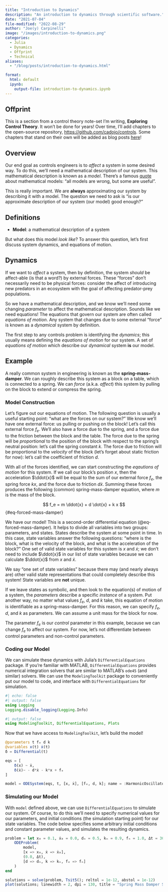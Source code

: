 ```yaml
---
title: "Introduction to Dynamics"
description: "An introduction to dynamics through scientific software."
date: "2021-07-04"
file-modified: "2022-08-29"
author: "Joe(y) Carpinelli"
image: "/images/introduction-to-dynamics.png"
categories:
  - Julia
  - Dynamics
  - Offprint
  - Technical
aliases:
  - "/blog/posts/introduction-to-dynamics.html"

format:
  html: default
  ipynb: 
    output-file: introduction-to-dynamics.ipynb
---
```


:::{.callout-note appearance="simple"}

## Offprint

This is a section from a control theory note-set I'm writing, **Exploring Control Theory**. 
It won't be done for years! Over time, I'll add chapters to the open-source repository, 
<https://github.com/cadojo/controls>. Some chapters that stand on their own will be 
added as blog posts [here](/blog/)!

:::

## Overview 

Our end goal as controls engineers is to _affect_ a system in some desired way. 
To do this, we'll need a mathematical description of our system. This mathematical 
description is known as a _model_. 
There's a famous [quote](https://en.wikipedia.org/wiki/All_models_are_wrong)
about mathematical models: "all models are wrong, but some are useful". 

This is really important. We are __always__ approximating our system by describing it with a model.
The question we need to ask is "is our approximate description of our system (our model) good enough?"

:::{.callout-tip}
## Definitions
- __Model__: a mathematical description of a system
:::

But what does this model _look like_? To answer this question, let's 
first discuss system dynamics, and equations of motion.

## Dynamics
If we want to _affect_ a system, then by definition, the system _should_ be affect-able (is that a word?)
by external forces. These "forces" don't necessarily need to be physical forces: consider the affect 
of introducing new predators in an ecosystem with the goal of affecting predator-prey populations.

So we have a mathematical description, and we know we'll need some changing _parameter_ to affect
the mathematical description. Sounds like we need equations! The equations that govern 
our system are often called _equations of motion_. Any system that changes due to 
some external "force" is known as a _dynamical_ system by definition. 

The first step to any controls problem is identifying the _dynamics_; this usually 
means defining the _equations of motion_ for our system. A set of _equations of motion_
which describe our _dynamical_ system __is__ our model. 

## Example
A really common system in engineering is known as the __spring-mass-damper__. 
We can roughly describe this system as a block on a table, which 
is connected to a spring. We can _force_ (a.k.a. _affect_) this system by pulling on 
the block to extend or compress the spring. 

### Model Construction
Let's figure out our equations of motion. The following question is usually a useful 
starting point: "what are the forces on our system?" We know we'll have one external 
force: us pulling or pushing on the block! Let's call this external force $f_e$. 
We'll also have a force due to the spring, and a force due to the friction 
between the block and the table. The force due to the spring will be _proportional_
to the position of the block with respect to the spring's neutral position: let's 
call the spring constant $k$. The force due to friction will be proportional 
to the _velocity_ of the block (let's forget about static friction for now):
let's call the coefficient of friction $d$.

With all of the forces identified, we can start constructing the _eqautions of motion_
for this system. If we call our block's position $x$, then the acceleration $\ddot{x}$
will be equal to the sum of our external force $f_e$, the spring force $k x$, and the
force due to friction $d \dot{x}$. Summing these forces produces the following (common)
spring-mass-damper equation, where $m$ is the mass of the block. 

$$
f_e = m \ddot{x} + d \dot{x} + k x
$$ {#eq-forced-mass-damper}

We have our model! This is a second-order differential equation (@eq-forced-mass-damper). It helps to divide 
all variables into two groups: parameters, and states. States describe the system 
at some point in time. In this case, state variables answer the following questions:
"where is the block, what is the velocity of the block, and what is the acceleration
of the block?" One set of valid state variables for this system is $x$ and $\dot{x}$; 
we don't need to include $\ddot{x}$ in our list of state variables because we can 
calculate $\ddot{x}$ from $x$ and $\dot{x}$. 

:::{.callout-note}
We say "one set of state variables" because there may (and nearly always are) other valid state representations that could completely describe this system! State variables are __not__ unique.
:::

If we leave states as symbolic, and then look to the equation(s)
of motion of a system, the _parameters_ describe a specific _instance_ of a system.
Put another way, no matter what values $f_e$, $d$, and $k$ take, this equation of motion
is identifiable as a spring-mass-damper. For this reason, we can specify $f_e$, $d$, and $k$
as parameters. We can assume a unit mass for the block for now.

:::{.callout-note}
The parameter $f_e$ is our _control_ parameter in this example, because we can change $f_e$
to affect our system. For now, let's not differentiate between control parameters and 
non-control parameters. 
:::

### Coding our Model

We can simulate these dynamics with Julia's `DifferentialEquations` package. If you're 
familiar with MATLAB, `DifferentialEquations` provides numerical integration solvers 
that are similar to MATLAB's `ode45` (and similar) solvers. We can use the `ModelingToolkit`
package to conveniently put our model to code, and interface with `DifferentialEquations`
for simulation.

```julia
#| echo: false
#| output: false
using Logging
Logging.disable_logging(Logging.Info)
```

```julia
#| output: false
using ModelingToolkit, DifferentialEquations, Plots
```

Now that we have access to `ModelingToolkit`, let's build the model!

```julia
@parameters t fₑ d k
@variables x(t) ẋ(t)
δ = Differential(t)

eqs = [
    δ(x) ~ ẋ,
    δ(ẋ)~ - d*ẋ - k*x + fₑ
]

model = ODESystem(eqs, t, [x, ẋ], [fₑ, d, k]; name = :HarmonicOscillator)
```

### Simulating our Model
With `model` defined above, we can use `DifferentialEquations`
to simulate our system. Of course, to do this we'll need to specify
numerical values for our parameters, and initial conditions (the simulation
starting point) for our state variables. The code below specifies some arbitrary
initial conditions and constant parameter values, and simulates the resulting dynamics. 

```julia
problem = let x₀ = 0.1, ẋ₀ = 0.0, dₙ = 0.5, kₙ = 0.9, fₙ = 1.0, Δt = 30.0
    ODEProblem(
        model,
        [x => x₀, ẋ => ẋ₀],
        (0.0, Δt),
        [d => dₙ, k => kₙ, fₑ => fₙ]
    )
end

solutions = solve(problem, Tsit5(); reltol = 1e-12, abstol = 1e-12)
plot(solutions; linewidth = 2, dpi = 130, title = "Spring Mass Damper Simulation")
```
